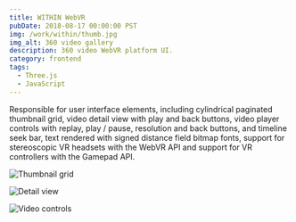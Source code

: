 ```yaml
---
title: WITHIN WebVR
pubDate: 2018-08-17 00:00:00 PST
img: /work/within/thumb.jpg
img_alt: 360 video gallery
description: 360 video WebVR platform UI.
category: frontend
tags:
  - Three.js
  - JavaScript
---
```


<YouTube id="hiWhFarz-GA" />

Responsible for user interface elements, including cylindrical paginated thumbnail grid, video
detail view with play and back buttons, video player controls with replay, play / pause, resolution
and back buttons, and timeline seek bar, text rendered with signed distance field bitmap fonts,
support for stereoscopic VR headsets with the WebVR API and support for VR controllers with the
Gamepad API.

![Thumbnail grid](/work/within/gallery.jpg)

![Detail view](/work/within/detail-view.jpg)

![Video controls](/work/within/video-controls.jpg)
